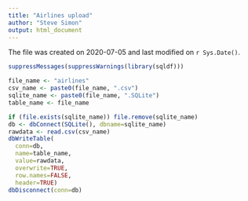 ```yaml
---
title: "Airlines upload"
author: "Steve Simon"
output: html_document
---
```


The file was created on 2020-07-05 and last modified on `r Sys.Date()`.

```r
suppressMessages(suppressWarnings(library(sqldf)))
```

```r
file_name <- "airlines"
csv_name <- paste0(file_name, ".csv")
sqlite_name <- paste0(file_name, ".SQLite")
table_name <- file_name

if (file.exists(sqlite_name)) file.remove(sqlite_name)
db <- dbConnect(SQLite(), dbname=sqlite_name)
rawdata <- read.csv(csv_name)
dbWriteTable(
  conn=db, 
  name=table_name, 
  value=rawdata,
  overwrite=TRUE, 
  row.names=FALSE, 
  header=TRUE)
dbDisconnect(conn=db)
```